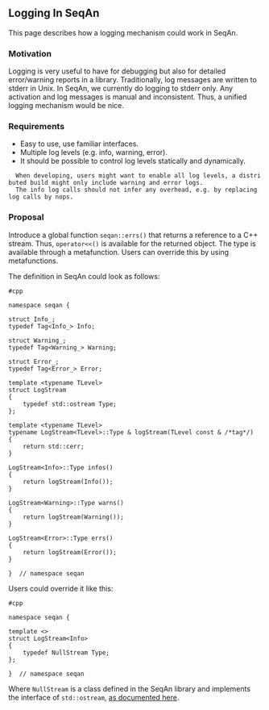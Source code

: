 
== Logging In SeqAn ==

This page describes how a logging mechanism could work in SeqAn.

=== Motivation ===

Logging is very useful to have for debugging but also for detailed error/warning reports in a library.
Traditionally, log messages are written to stderr in Unix.
In SeqAn, we currently do logging to stderr only.
Any activation and log messages is manual and inconsistent.
Thus, a unified logging mechanism would be nice.

=== Requirements ===

*Easy to use, use familiar interfaces.
*Multiple log levels (e.g. info, warning, error).
*It should be possible to control log levels statically and dynamically.
   When developing, users might want to enable all log levels, a distributed build might only include warning and error logs.
   The info log calls should not infer any overhead, e.g. by replacing log calls by nops.

=== Proposal ===

Introduce a global function <tt>seqan::errs()</tt> that returns a reference to a C++ stream.
Thus, <tt>operator<<()</tt> is available for the returned object.
The type is available through a metafunction.
Users can override this by using metafunctions.

The definition in SeqAn could look as follows:

<pre>
#cpp

namespace seqan {

struct Info_;
typedef Tag<Info_> Info;

struct Warning_;
typedef Tag<Warning_> Warning;

struct Error_;
typedef Tag<Error_> Error;

template <typename TLevel>
struct LogStream
{
    typedef std::ostream Type;
};

template <typename TLevel>
typename LogStream<TLevel>::Type & logStream(TLevel const & /*tag*/)
{
    return std::cerr;
}

LogStream<Info>::Type infos()
{
    return logStream(Info());
}

LogStream<Warning>::Type warns()
{
    return logStream(Warning());
}

LogStream<Error>::Type errs()
{
    return logStream(Error());
}

}  // namespace seqan
</pre>

Users could override it like this:

<pre>
#cpp

namespace seqan {

template <>
struct LogStream<Info>
{
    typedef NullStream Type;
};

}  // namespace seqan
</pre>

Where <tt>NullStream</tt> is a class defined in the SeqAn library and implements the interface of <tt>std::ostream</tt>, [http://www.cplusplus.com/reference/iostream/ostream/operator%3C%3C/ as documented here].



{{TracNotice|{{PAGENAME}}}}